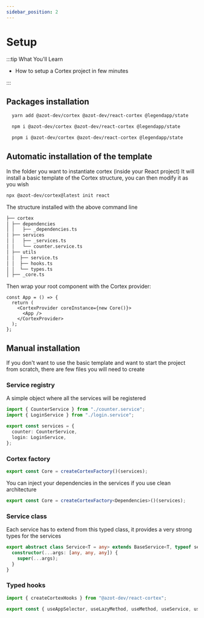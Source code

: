 ```yaml
---
sidebar_position: 2
---
```



# Setup

:::tip What You'll Learn

- How to setup a Cortex project in few minutes

:::

## Packages installation

<Tabs>
  <TabItem value="yarn" label="yarn" default>

```bash
  yarn add @azot-dev/cortex @azot-dev/react-cortex @legendapp/state
```

  </TabItem>
  <TabItem value="npm" label="npm" >

```bash
  npm i @azot-dev/cortex @azot-dev/react-cortex @legendapp/state
```

  </TabItem>
  <TabItem value="pnpm" label="pnpm" >

```bash
  pnpm i @azot-dev/cortex @azot-dev/react-cortex @legendapp/state
```

  </TabItem>
</Tabs>

## Automatic installation of the template

In the folder you want to instantiate cortex (inside your React project)
It will install a basic template of the Cortex structure, you can then modify it as you wish

```bash
npx @azot-dev/cortex@latest init react
```

The structure installed with the above command line

```sh
├── cortex
│ ├── dependencies
│ │   ├── _dependencies.ts
│ ├── services
│ │   ├── _services.ts
│ │   └── counter.service.ts
│ ├── utils
│ │  ├── service.ts
│ │  ├── hooks.ts
│ │  └── types.ts
│ ├── _core.ts
```

Then wrap your root component with the Cortex provider:

```tsx
const App = () => {
  return (
    <CortexProvider coreInstance={new Core()}>
      <App />
    </CortexProvider>
  );
};
```

## Manual installation

If you don't want to use the basic template and want to start the project from scratch, there are few files you will need to create

### Service registry

A simple object where all the services will be registered

```ts
import { CounterService } from "./counter.service";
import { LoginService } from "./login.service";

export const services = {
  counter: CounterService,
  login: LoginService,
};
```

### Cortex factory

```ts
export const Core = createCortexFactory()(services);
```

You can inject your dependencies in the services if you use clean architecture

```ts
export const Core = createCortexFactory<Dependencies>()(services);
```

### Service class

Each service has to extend from this typed class, it provides a very strong types for the services

```ts
export abstract class Service<T = any> extends BaseService<T, typeof services, Dependencies> {
  constructor(...args: [any, any, any]) {
    super(...args);
  }
}
```

### Typed hooks

```ts
import { createCortexHooks } from "@azot-dev/react-cortex";

export const { useAppSelector, useLazyMethod, useMethod, useService, useStore, useAppService } = createCortexHooks<typeof services>();
```
